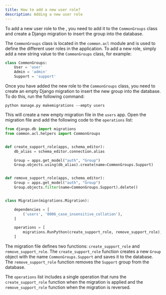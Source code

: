 ```yaml
---
title: How to add a new user role?
description: Adding a new user role
---
```


To add a new user role to the <ProjectName/>, you need to add it to the `CommonGroups` class and create a Django migration to insert the group into the database.

The `CommonGroups` class is located in the `common.acl` module and is used to define the different user roles in the application.
To add a new role, simply add a new string value to the `CommonGroups` class, for example:

```python title="packages/backend/common/acl/helpers.py" showLineNumbers
class CommonGroups:
    User = 'user'
    Admin = 'admin'
    Support = 'support'
```

Once you have added the new role to the `CommonGroups` class, you need to create an empty Django migration to insert the new group into the database.
To do this, run the following command:

```shell
python manage.py makemigrations --empty users
```

This will create a new empty migration file in the `users` app. Open the migration file and add the following code to the `operations` list:

```python title="packages/backend/apps/users/migrations/0007_example_migration.py" showLineNumbers
from django.db import migrations
from common.acl.helpers import CommonGroups


def create_support_role(apps, schema_editor):
    db_alias = schema_editor.connection.alias

    Group = apps.get_model("auth", "Group")
    Group.objects.using(db_alias).create(name=CommonGroups.Support)


def remove_support_role(apps, schema_editor):
    Group = apps.get_model("auth", "Group")
    Group.objects.filter(name=CommonGroups.Support).delete()


class Migration(migrations.Migration):

    dependencies = [
        ('users', '0006_case_insensitive_collation'),
    ]

    operations = [
        migrations.RunPython(create_support_role, remove_support_role),
    ]
```

The migration file defines two functions: `create_support_role` and `remove_support_role`.
The `create_support_role` function creates a new `Group` object with the name `CommonGroups.Support` and saves it to the database.
The `remove_support_role` function removes the `Support` group from the database.

The `operations` list includes a single operation that runs the `create_support_role` function when the migration is applied and the `remove_support_role` function when the migration is reversed.